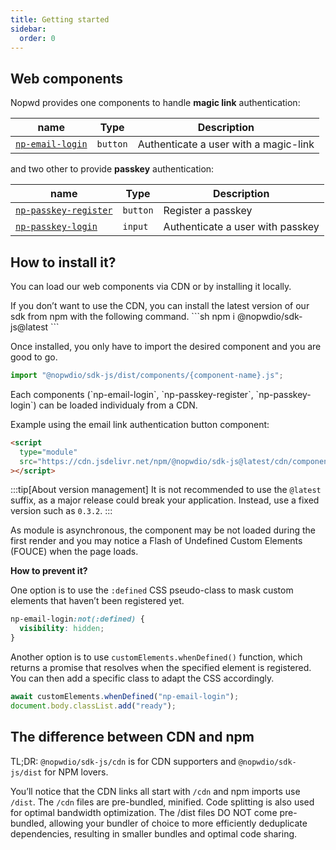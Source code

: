 ```yaml
---
title: Getting started
sidebar:
  order: 0
---
```


## Web components

Nopwd provides one components to handle **magic link** authentication:

| name                                                     | Type     | Description                           |
| -------------------------------------------------------- | -------- | ------------------------------------- |
| [`np-email-login`](/reference/components/np-email-login) | `button` | Authenticate a user with a magic-link |

and two other to provide **passkey** authentication:

| name                                                               | Type     | Description                      |
| ------------------------------------------------------------------ | -------- | -------------------------------- |
| [`np-passkey-register`](/reference/components/np-passkey-register) | `button` | Register a passkey               |
| [`np-passkey-login`](/reference/components/np-passkey-login)       | `input`  | Authenticate a user with passkey |

## How to install it?

You can load our web components via CDN or by installing it locally.


<Tabs>
<TabItem label="using NPM">
If you don’t want to use the CDN, you can install the latest version of our sdk from npm with the following command.
```sh
npm i @nopwdio/sdk-js@latest
```

Once installed, you only have to import the desired component and you are good to go.

```js
import "@nopwdio/sdk-js/dist/components/{component-name}.js";
```

</TabItem>

<TabItem label="using CDN">
Each components (`np-email-login`, `np-passkey-register`, `np-passkey-login`) can be loaded individualy from a CDN.

Example using the email link authentication button component:

```html
<script
  type="module"
  src="https://cdn.jsdelivr.net/npm/@nopwdio/sdk-js@latest/cdn/components/np-email-login.js"
></script>
```

:::tip[About version management]
It is not recommended to use the `@latest` suffix, as a major release could break your application. Instead, use a fixed version such as `0.3.2`.
:::

As module is asynchronous, the component may be not loaded during the first render and
you may notice a Flash of Undefined Custom Elements (FOUCE) when the page loads.

**How to prevent it?**

One option is to use the `:defined` CSS pseudo-class to mask custom elements that haven’t been registered yet.

```css
np-email-login:not(:defined) {
  visibility: hidden;
}
```

Another option is to use `customElements.whenDefined()` function, which returns a promise that resolves when the specified element is registered.
You can then add a specific class to adapt the CSS accordingly.

```js
await customElements.whenDefined("np-email-login");
document.body.classList.add("ready");
```

</TabItem>
</Tabs>

## The difference between CDN and npm

TL;DR:
`@nopwdio/sdk-js/cdn` is for CDN supporters and `@nopwdio/sdk-js/dist` for NPM lovers.

You’ll notice that the CDN links all start with `/cdn` and npm imports use `/dist`.
The `/cdn` files are pre-bundled, minified. Code splitting is also used for optimal bandwidth optimization.
The /dist files DO NOT come pre-bundled, allowing your bundler of choice to more efficiently deduplicate dependencies, resulting in smaller bundles and optimal code sharing.
